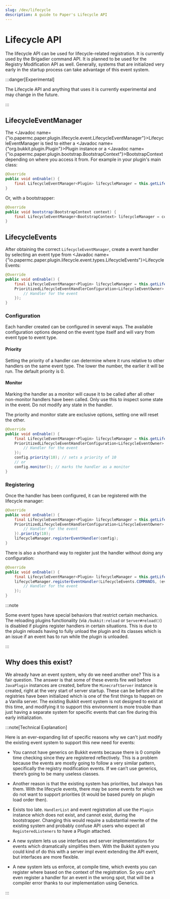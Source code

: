 ```yaml
---
slug: /dev/lifecycle
description: A guide to Paper's Lifecycle API
---
```


# Lifecycle API

The lifecycle API can be used for lifecycle-related registration. It is currently used by the
Brigadier command API. It is planned to be used for the Registry Modification API as well.
Generally, systems that are initialized very early in the startup process can take advantage of this
event system.

:::danger[Experimental]

The Lifecycle API and anything that uses it is currently experimental and may change in the future.

:::

## LifecycleEventManager

The <Javadoc name={"io.papermc.paper.plugin.lifecycle.event.LifecycleEventManager"}>LifecycleEventManager</Javadoc> is tied
to either a <Javadoc name={"org.bukkit.plugin.Plugin"}>Plugin</Javadoc> instance or a
<Javadoc name={"io.papermc.paper.plugin.bootstrap.BootstrapContext"}>BootstrapContext</Javadoc> depending on where you access it from. For example in your plugin's main class:

```java title="TestPlugin.java"
@Override
public void onEnable() {
    final LifecycleEventManager<Plugin> lifecycleManager = this.getLifecycleManager();
}
```

Or, with a bootstrapper:

```java title="TestPluginBootstrap.java"
@Override
public void bootstrap(BootstrapContext context) {
    final LifecycleEventManager<BootstrapContext> lifecycleManager = context.getLifecycleManager();
}
```

## LifecycleEvents

After obtaining the correct `LifecycleEventManager`, create a event handler by selecting an
event type from <Javadoc name={"io.papermc.paper.plugin.lifecycle.event.types.LifecycleEvents"}>LifecycleEvents</Javadoc>:
```java title="TestPlugin.java"
@Override
public void onEnable() {
    final LifecycleEventManager<Plugin> lifecycleManager = this.getLifecycleManager();
    PrioritizedLifecycleEventHandlerConfiguration<LifecycleEventOwner> config = LifecycleEvents.SOME_EVENT.newHandler((event) -> {
        // Handler for the event
    });
}
```

### Configuration

Each handler created can be configured in several ways. The available configuration options
depend on the event type itself and will vary from event type to event type.

#### Priority

Setting the priority of a handler can determine where it runs relative to other handlers
on the same event type. The lower the number, the earlier it will be run. The default priority
is 0.

#### Monitor

Marking the handler as a monitor will cause it to be called after all other non-monitor handlers
have been called. Only use this to inspect some state in the event. Do not modify any state in
the handler.

The priority and monitor state are exclusive options, setting one will reset the other.

```java title="TestPlugin.java"
@Override
public void onEnable() {
    final LifecycleEventManager<Plugin> lifecycleManager = this.getLifecycleManager();
    PrioritizedLifecycleEventHandlerConfiguration<LifecycleEventOwner> config = LifecycleEvents.SOME_EVENT.newHandler((event) -> {
        // Handler for the event
    });
    config.priority(10); // sets a priority of 10
    // or
    config.monitor(); // marks the handler as a monitor
}
```

### Registering

Once the handler has been configured, it can be registered with the lifecycle manager:

```java title="TestPlugin.java"
@Override
public void onEnable() {
    final LifecycleEventManager<Plugin> lifecycleManager = this.getLifecycleManager();
    PrioritizedLifecycleEventHandlerConfiguration<LifecycleEventOwner> config = LifecycleEvents.SOME_EVENT.newHandler((event) -> {
        // Handler for the event
    }).priority(10);
    lifecycleManager.registerEventHandler(config);
}
```
There is also a shorthand way to register just the handler without doing any configuration:

```java title="TestPlugin.java"
@Override
public void onEnable() {
    final LifecycleEventManager<Plugin> lifecycleManager = this.getLifecycleManager();
    lifecycleManager.registerEventHandler(LifecycleEvents.COMMANDS, (event) -> {
        // Handler for the event
    });
}
```

:::note

Some event types have special behaviors that restrict certain mechanics. The reloading plugins
functionality (via `/bukkit:reload` or `Server#reload()`) is disabled if plugins register handlers
in certain situations. This is due to the plugin reloads having to fully unload the plugin and its
classes which is an issue if an event has to run while the plugin is unloaded.

:::

## Why does this exist?

We already have an event system, why do we need another one? This is a fair question. The answer is
that some of these events fire well before `JavaPlugin` instances are created, before the
`MinecraftServer` instance is created, right at the very start of server startup. These can be
before all the registries have been initialized which is one of the first things to happen on a Vanilla
server. The existing Bukkit event system is not designed to exist at this time, and modifying it to
support this environment is more trouble than just having a separate system for specific events that
can fire during this early initialization.

:::note[Technical Explanation]

Here is an ever-expanding list of specific reasons why we can't just modify the existing event
system to support this new need for events:

- You cannot have generics on Bukkit events because there is 0 compile time checking since they are
  registered reflectively. This is a problem because the events are mostly going to follow a very
  similar pattern, specifically the registry modification events. If we can’t use generics, there’s
  going to be many useless classes.

- Another reason is that the existing system has priorities, but always has them. With the lifecycle
  events, there may be some events for which we do not want to support priorities (it would
  be based purely on plugin load order then).

- Exists too late. `HandlerList` and event registration all use the `Plugin` instance which does not exist,
  and cannot exist, during the bootstrapper. Changing this would require a substantial rewrite of the
  existing system and probably confuse API users who expect all `RegisteredListeners` to have a
  Plugin attached.

- A new system lets us use interfaces and server implementations for events which dramatically
  simplifies them. With the Bukkit system you could kind of do this with a server impl event
  extending the API event, but interfaces are more flexible.

- A new system lets us enforce, at compile time, which events you can register where based on the
  context of the registration. So you can’t even register a handler for an event in the wrong spot,
  that will be a compiler error thanks to our implementation using Generics.

:::
